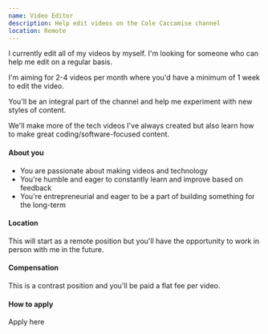```yaml
---
name: Video Editor
description: Help edit videos on the Cole Caccamise channel
location: Remote
---
```


I currently edit all of my videos by myself. I'm looking for someone who can help me edit on a regular basis.

I'm aiming for 2-4 videos per month where you'd have a minimum of 1 week to edit the video.

You'll be an integral part of the channel and help me experiment with new styles of content.

We'll make more of the tech videos I've always created but also learn how to make great coding/software-focused content.

#### About you

- You are passionate about making videos and technology
- You're humble and eager to constantly learn and improve based on feedback
- You're entrepreneurial and eager to be a part of building something for the long-term

#### Location

This will start as a remote position but you'll have the opportunity to work in person with me in the future.

#### Compensation

This is a contrast position and you'll be paid a flat fee per video.

#### How to apply

<Link
  className="btn btn-primary w-fit"
  href="https://caccamise.link/video-editor"
>
  <span className="text-white">Apply here</span>
</Link>
